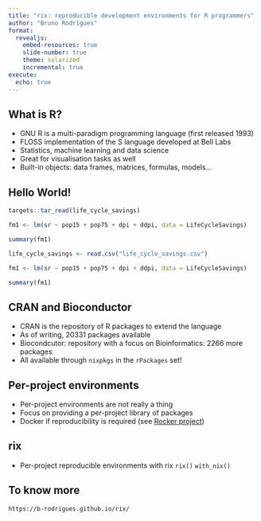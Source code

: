 ```yaml
---
title: "rix: reproducible development environments for R programmers"
author: "Bruno Rodrigues"
format:
  revealjs:
    embed-resources: true
    slide-number: true
    theme: solarized
    incremental: true
execute:
  echo: true
---
```


## What is R?

- GNU R is a multi-paradigm programming language (first released 1993)
- FLOSS implementation of the S language developed at Bell Labs
- Statistics, machine learning and data science
- Great for visualisation tasks as well
- Built-in objects: data frames, matrices, formulas, models...

## Hello World!

```r
targets::tar_read(life_cycle_savings)

fm1 <- lm(sr ~ pop15 + pop75 + dpi + ddpi, data = LifeCycleSavings)

summary(fm1)
```

```r
life_cycle_savings <- read.csv("life_cycle_savings.csv")

fm1 <- lm(sr ~ pop15 + pop75 + dpi + ddpi, data = LifeCycleSavings)

summary(fm1)
```

## CRAN and Bioconductor

- CRAN is the repository of R packages to extend the language
- As of writing, 20331 packages available
- Biocondcutor: repository with a focus on Bioinformatics: 2266 more packages
- All available through `nixpkgs` in the `rPackages` set!

## Per-project environments

- Per-project environments are not really a thing
- Focus on providing a per-project library of packages
- Docker if reproducibility is required (see [Rocker project](https://rocker-project.org/))

## rix

- Per-project reproducible environments with rix
`rix()`
`with_nix()`

## To know more

```
https://b-rodrigues.github.io/rix/
```
